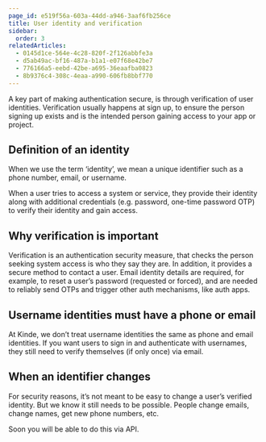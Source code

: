 ```yaml
---
page_id: e519f56a-603a-44dd-a946-3aaf6fb256ce
title: User identity and verification
sidebar:
  order: 3
relatedArticles:
  - 0145d1ce-564e-4c28-820f-2f126abbfe3a
  - d5ab49ac-bf16-487a-b1a1-e07f68e42be7
  - 776166a5-eebd-42be-a695-36eaafba0823
  - 8b9376c4-308c-4eaa-a990-606fb8bbf770
---
```


A key part of making authentication secure, is through verification of user identities. Verification usually happens at sign up, to ensure the person signing up exists and is the intended person gaining access to your app or project.

## Definition of an identity

When we use the term ‘identity’, we mean a unique identifier such as a phone number, email, or username.

When a user tries to access a system or service, they provide their identity along with additional credentials (e.g. password, one-time password OTP) to verify their identity and gain access.

## Why verification is important

Verification is an authentication security measure, that checks the person seeking system access is who they say they are. In addition, it provides a secure method to contact a user. Email identity details are required, for example, to reset a user’s password (requested or forced), and are needed to reliably send OTPs and trigger other auth mechanisms, like auth apps.

## Username identities must have a phone or email

At Kinde, we don’t treat username identities the same as phone and email identities. If you want users to sign in and authenticate with usernames, they still need to verify themselves (if only once) via email.

## When an identifier changes

For security reasons, it’s not meant to be easy to change a user’s verified identity. But we know it still needs to be possible. People change emails, change names, get new phone numbers, etc.

Soon you will be able to do this via API.
